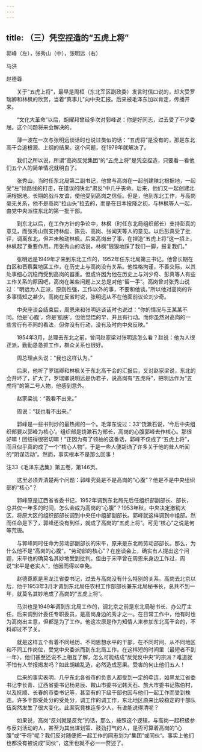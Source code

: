 ```yaml
---
---
---
```

title: （三）凭空捏造的“五虎上将”
---






郭峰（左），张秀山（中），张明远（右）



马洪



赵德尊

　　关于“五虎上将”，最早是周桓（东北军区副政委）发言时信口说的，却大受罗瑞卿和林枫的欣赏，当着“真事儿”向中央汇报。后来被毛泽东加以肯定，传播开来。

　　“文化大革命”以后，胡耀邦曾经多次对郭峰说：你是好同志，过去受了不少委屈。这个问题将来会解决的。

　　薄一波在一次与张明远谈话时也说过类似的话：“五虎将”是没有的，那是东北高干会追根源、上纲的结果。这个问题，在1979年就解决了。

　　我们之所以说，所谓“高岗反党集团”的“五虎上将”是凭空捏造，只要看一看他们五个人的简单情况就明白了。

　　张秀山，当时任东北局第二副书记，他曾与高岗在一起创建陕北根据地，一起受“左”倾路线的打击，在错误的陕北“肃反”中几乎丧命。后来，他们又一起创建北满根据地。长期的战斗友谊，使他受到高岗之信任。但是，他到东北工作，与高岗毫无关系，他不是高岗“拉山头”拉去的，而是在日本投降之初，与林枫等人一起，由党中央派往东北的第一批干部。

　　到东北以后，在工作方针的争论中，林枫（时任东北局组织部长）支持彭真的意见，而张秀山则支持林彪、陈云、高岗、张闻天等人的意见。以后彭真受了批评，调离东北，但并未触动林枫。后来高岗出了事，在捏造“五虎上将”这一招上，林枫起了重要作用。用张秀山的话说，林枫“狠狠地踩了我们一脚，报复我们。”

　　张明远是1949年才来到东北工作的，1952年任东北局第三书记。他曾长期在白区和晋察冀地区工作，在历史上与高岗没有关系。他性格拘谨，不善交际，以其处事细心沉稳而受到高岗的器重。但或许因为他在历史上与刘少奇、彭真等人有些工作关系的原因吧，高岗在某些问题上又总是对他“留一手”。高岗曾对张秀山说过：“明远为人正派，原则性强，工作以外的事，不要和他谈。”所以他对高岗的许多事情知之甚少。高岗在反省时说，张明远从不在他面前议论刘少奇。

　　中央座谈会结束后，周恩来和张明远谈话时也说过：“你的情况与王某某不同。他是‘心腹’，你是‘肌肤’。但他觉悟的早，并且有行动。而你虽然对高岗的一些言行有不同的看法，但你没有行动，没有及时向中央反映。”

　　1954年3月，总理去东北之前，曾问赵家梁对张明远怎么看？赵说：他为人很正派，勤勤恳恳抓工作，群众关系也很好。

　　周总理点头说：“我也这样认为。”

　　后来，他听了罗瑞卿和林枫关于东北高干会的汇报后，又对赵家梁说，东北的会开坏了，扩大了，罗瑞卿说明远是伪君子，说高岗有“五虎将”，把明远作为“五虎将”的第二号人物，他感到意外。

　　赵家梁说：“我看不出来。”

　　周说：“我也看不出来。”

　　郭峰是一些书刊炒的最热闹的一个。毛泽东说过：33“饶漱石说，‘今后中央组织部要以郭峰为核心’。组织部是饶漱石为部长，高岗的心腹郭峰去作核心。那很好嘛！团结得很密切嘛！”正因为有了领袖的这番话，郭峰不仅成了“五虎上将”，而且似乎真的成了一个“核心人物”。于是一些人便胡诌了许多关于他的耸人听闻的“阴谋活动”。然而，事实根本不是那么回事！

注33《毛泽东选集》第五卷，第146页。

　　这里必须弄清楚两个问题：郭峰究竟是不是高岗的“心腹”？他是不是中央组织部的“核心”？

　　郭峰原是辽西省省委书记，1952年调到东北局先后任组织部副部长、部长，总共仅一年多的时间，怎么会成为高岗的“心腹”？1953年秋，中央决定撤销大区，将原大区的组织部部长调到中央任中组部副部长。郭峰就这样调到中组部。然而任命是下了，郭峰还没有到任，就成了高岗的“五虎上将”。可见“核心”之说是何等荒唐。

　　与郭峰同时任命为劳动部副部长的宋平，原来是东北局劳动部部长。那么，为什么他不是“高岗的心腹”，“劳动部的核心”？在座谈会上，确实有人提出这个问题，宋平也的确莫名其妙地受到批判。但由于宋平曾在周恩来身边工作过，周说“宋平是老实人”，他因而得以幸免。

　　赵德尊原是黑龙江省委书记，过去与高岗没有什么特别的关系。高岗去北京以后，他于1953年3月才调到东北局任农村工作部部长兼东北局秘书长，总共不到一年，就莫名其妙地成了高岗的“五虎上将”。

　　马洪也是1949年调到东北局工作的，调北京之前是东北局秘书长、办公厅主任，后来调到计委任专职委员，是高岗身边的秀才之一。在日常工作中，他有时也为高岗出主意，但都是为了工作。他这次原是作为知情人来参加东北高干会的，不料却过不了关。

　　就是这样五个有着不同经历、不同思想水平的干部，在不同时间、从不同地区和不同工作岗位，受党中央委派而到东北局工作。在这样短的时间里（最短者不到一年），他们甚至还说不上相互了解，怎么可能结成“反党反中央”的宗派？难道就不怕有人举报揭发吗？如此胡编乱造，必然造成恶果。受害的何止他们五人！

　　后来的事实表明，几乎东北各省市的负责人都受到一定的牵连，如黑龙江省委书记李长青、辽西省委书记杨易辰、鞍山市委书记韩天石、旅大市委书记陈伯村，以及抚顺、长春的市委书记等，甚至有的下级干部也因与他们一起工作而受到株连。许多干部受处分的受处分，调工作的调工作，东北地区原来比较稳定的干部队伍突然发生了很大变化。此案究竟株连多少人，有谁能说得清呢？

　　如果说，高岗“反刘就是反党”的话，那么，按照这个逻辑，与高岗一起积极参与反刘活动的人，甚至为其出谋划策、鼓劲打气的人，是否可算着高岗的“心腹”或“干将”呢？我们反对随便把一起工作的同志划为“集团”或同伙“。事实上他们也都没有被说成”同伙“，这里也就不必一一赘述了。